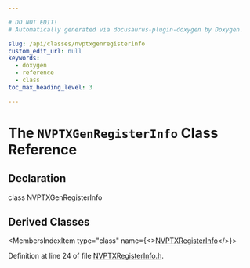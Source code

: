 ```yaml
---

# DO NOT EDIT!
# Automatically generated via docusaurus-plugin-doxygen by Doxygen.

slug: /api/classes/nvptxgenregisterinfo
custom_edit_url: null
keywords:
  - doxygen
  - reference
  - class
toc_max_heading_level: 3

---
```





# The `NVPTXGenRegisterInfo` Class Reference

<DoxygenPage pluginConfig={pluginConfig}>



## Declaration

<CodeBlock>class NVPTXGenRegisterInfo</CodeBlock>

## Derived Classes

<MembersIndex>

<MembersIndexItem
  type="class"
  name={<><a href="/docs/api/classes/llvm/nvptxregisterinfo">NVPTXRegisterInfo</a></>}>
</MembersIndexItem>

</MembersIndex>


Definition at line 24 of file <a href="/docs/api/files/lib/lib/target/lib/target/nvptx/nvptxregisterinfo-h">NVPTXRegisterInfo.h</a>.

</DoxygenPage>
